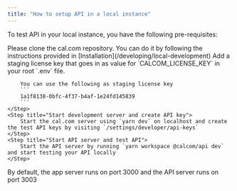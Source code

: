 ```yaml
---
title: "How to setup API in a local instance"
---
```


To test API in your local instance, you have the following pre-requisites:

<Steps>
    <Step title="Clone the cal.com repository">
        Please clone the cal.com repository. You can do it by following the instructions provided in [Installation](/developing/local-development)
    </Step>
    <Step title="Add license key in .env">
        Add a staging license key that goes in as value for `CALCOM_LICENSE_KEY` in your root `.env` file.

        You can use the following as staging license key
        ```
        1a1f8138-0bfc-4f37-b4af-1e24fd145839
        ```
    </Step>
    <Step title="Start development server and create API key">
        Start the cal.com server using `yarn dev` on localhost and create the test API keys by visiting `/settings/developer/api-keys`
    </Step>
    <Step title="Start API server and test API">
        Start the API server by running `yarn workspace @calcom/api dev` and start testing your API locally
    </Step>
</Steps>

<Info>By default, the app server runs on port 3000 and the API server runs on port 3003</Info>
